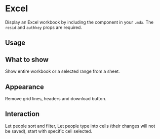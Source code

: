 

<Meta title="Components/Microsoft Office/Excel" component={Excel} />

# Excel

Display an Excel workbook by including the component in your `.mdx`. The `resid` and `authkey` props are required.

<ArgsTable of={Excel} />

## Usage

<Canvas>
  <Story name="usage">
    <Excel resid="C57B460310539EEB%21123277" authkey="%21ACtnBt2b-x7rrW0" />
  </Story>
</Canvas>

## What to show

Show entire workbook or a selected range from a sheet.

<Canvas>
  <Story name="what-to-show">
    <Excel resid="C57B460310539EEB%21123277" authkey="%21ACtnBt2b-x7rrW0" item="'Sheet1'!A1%3AB149" />
  </Story>
</Canvas>

## Appearance

Remove grid lines, headers and download button.

<Canvas>
  <Story name="appearance">
    <Excel
      resid="C57B460310539EEB%21123277"
      authkey="%21ACtnBt2b-x7rrW0"
      item="'Sheet1'!A1%3AB149"
      hideGridlines="True"
      hideHeaders="True"
      downloadButton="False"
    />
  </Story>
</Canvas>

## Interaction

Let people sort and filter, Let people type into cells (their changes will not be saved), start with specific cell selected.

<Canvas>
  <Story name="interaction">
    <Excel
      resid="C57B460310539EEB%21123277"
      authkey="%21ACtnBt2b-x7rrW0"
      allowInteractivity="False"
      allowTyping="True"
      activeCell="B3"
    />
  </Story>
</Canvas>

